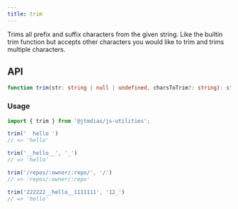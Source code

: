 ```yaml
---
title: trim
---
```

Trims all prefix and suffix characters from the given
string. Like the builtin trim function but accepts
other characters you would like to trim and trims
multiple characters.

## API

```typescript
function trim(str: string | null | undefined, charsToTrim?: string): string;
```

### Usage

```typescript
import { trim } from '@jtmdias/js-utilities';

trim('  hello ')
// => 'hello'

trim('__hello__', '_')
// => 'hello'

trim('/repos/:owner/:repo/', '/')
// => 'repos/:owner/:repo'

trim('222222__hello__1111111', '12_')
// => 'hello'
```
